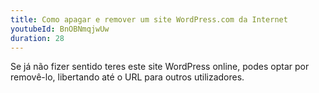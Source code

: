 ```yaml
---
title: Como apagar e remover um site WordPress.com da Internet
youtubeId: BnOBNmqjwUw
duration: 28
---
```


Se já não fizer sentido teres este site WordPress online, podes optar por removê-lo, libertando até o URL para outros utilizadores.